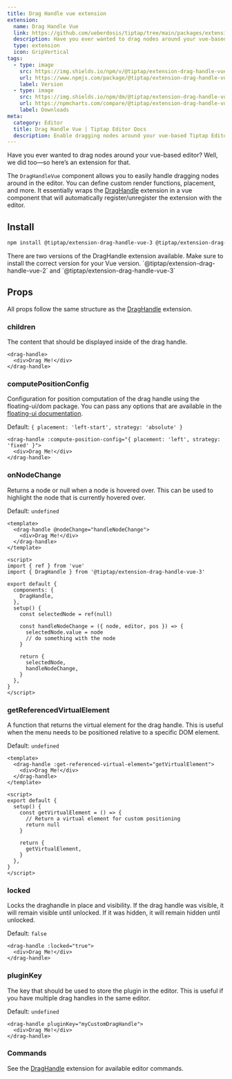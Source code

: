 ```yaml
---
title: Drag Handle vue extension
extension:
  name: Drag Handle Vue
  link: https://github.com/ueberdosis/tiptap/tree/main/packages/extension-drag-handle-vue
  description: Have you ever wanted to drag nodes around your vue-based editor? Well, we did too.
  type: extension
  icon: GripVertical
tags:
  - type: image
    src: https://img.shields.io/npm/v/@tiptap/extension-drag-handle-vue.svg?label=version
    url: https://www.npmjs.com/package/@tiptap/extension-drag-handle-vue
    label: Version
  - type: image
    src: https://img.shields.io/npm/dm/@tiptap/extension-drag-handle-vue.svg
    url: https://npmcharts.com/compare/@tiptap/extension-drag-handle-vue?minimal=true
    label: Downloads
meta:
  category: Editor
  title: Drag Handle Vue | Tiptap Editor Docs
  description: Enable dragging nodes around your vue-based Tiptap Editor with the Drag Handle vue Extension. Learn how to set it up here in the Docs!
---
```



Have you ever wanted to drag nodes around your vue-based editor? Well, we did too—so here’s an extension for that.

The `DragHandleVue` component allows you to easily handle dragging nodes around in the editor. You can define custom render functions, placement, and more.
It essentially wraps the [DragHandle](/editor/extensions/functionality/drag-handle) extension in a vue component that will automatically register/unregister the extension with the editor.

<CodeDemo path="/Extensions/DragHandle?selectedTab=Vue" />

## Install

```bash
npm install @tiptap/extension-drag-handle-vue-3 @tiptap/extension-drag-handle @tiptap/extension-node-range @tiptap/extension-collaboration @tiptap/y-tiptap yjs y-protocols
```

<Callout title="Vue 2 vs. Vue 3" variant="info">
  There are two versions of the DragHandle extension available. Make sure to install the correct
  version for your Vue version. `@tiptap/extension-drag-handle-vue-2` and
  `@tiptap/extension-drag-handle-vue-3`
</Callout>

## Props

All props follow the same structure as the [DragHandle](/editor/extensions/functionality/drag-handle) extension.

### children

The content that should be displayed inside of the drag handle.

```vue
<drag-handle>
  <div>Drag Me!</div>
</drag-handle>
```

### computePositionConfig

Configuration for position computation of the drag handle using the floating-ui/dom package. You can pass any options that are available in the [floating-ui documentation](https://floating-ui.com/docs/computePosition).

Default: `{ placement: 'left-start', strategy: 'absolute' }`

```vue
<drag-handle :compute-position-config="{ placement: 'left', strategy: 'fixed' }">
  <div>Drag Me!</div>
</drag-handle>
```

### onNodeChange

Returns a node or null when a node is hovered over. This can be used to highlight the node that is currently hovered over.

Default: `undefined`

```vue
<template>
  <drag-handle @nodeChange="handleNodeChange">
    <div>Drag Me!</div>
  </drag-handle>
</template>

<script>
import { ref } from 'vue'
import { DragHandle } from '@tiptap/extension-drag-handle-vue-3'

export default {
  components: {
    DragHandle,
  },
  setup() {
    const selectedNode = ref(null)

    const handleNodeChange = ({ node, editor, pos }) => {
      selectedNode.value = node
      // do something with the node
    }

    return {
      selectedNode,
      handleNodeChange,
    }
  },
}
</script>
```

### getReferencedVirtualElement

A function that returns the virtual element for the drag handle. This is useful when the menu needs to be positioned relative to a specific DOM element.

Default: `undefined`

```vue
<template>
  <drag-handle :get-referenced-virtual-element="getVirtualElement">
    <div>Drag Me!</div>
  </drag-handle>
</template>

<script>
export default {
  setup() {
    const getVirtualElement = () => {
      // Return a virtual element for custom positioning
      return null
    }

    return {
      getVirtualElement,
    }
  },
}
</script>
```

### locked

Locks the draghandle in place and visibility. If the drag handle was visible, it will remain visible until unlocked. If it was hidden, it will remain hidden until unlocked.

Default: `false`

```vue
<drag-handle :locked="true">
  <div>Drag Me!</div>
</drag-handle>
```

### pluginKey

The key that should be used to store the plugin in the editor. This is useful if you have multiple drag handles in the same editor.

Default: `undefined`

```vue
<drag-handle pluginKey="myCustomDragHandle">
  <div>Drag Me!</div>
</drag-handle>
```

### Commands

See the [DragHandle](/editor/extensions/functionality/drag-handle) extension for available editor commands.
